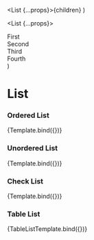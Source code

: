 
  <List {...props}>{children}</List>
)

  <List {...props}>
    <dt>First</dt>
    <dt>Second</dt>
    <dt>Third</dt>
    <dt>Fourth</dt>
  </List>
)

<Meta title="Components/List" component={List} />

# List

### Ordered List

<Canvas>
  <Story
    name="Ordered-list"
    args={{
      listType: 'ordered',
      children: ['First', 'Second', 'Third', 'Fourth'],
    }}
  >
    {Template.bind({})}
  </Story>
</Canvas>

### Unordered List

<Canvas>
  <Story
    name="Unordered-list"
    args={{
      listType: 'unordered',
      children: ['First', 'Second', 'Third', 'Fourth'],
    }}
  >
    {Template.bind({})}
  </Story>
</Canvas>

### Check List

<Canvas>
  <Story
    name="Check-list"
    args={{
      listType: 'check',
      children: ['First', 'Second', 'Third', 'Fourth'],
    }}
  >
    {Template.bind({})}
  </Story>
</Canvas>

### Table List

<Canvas>
  <Story
    name="Table-list"
    args={{
      listType: 'table',
      tableCaption: 'Table List',
    }}
  >
    {TableListTemplate.bind({})}
  </Story>
</Canvas>
